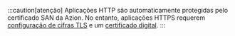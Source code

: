 :::caution[atenção]
    Aplicações HTTP são automaticamente protegidas pelo certificado SAN da Azion. No entanto, aplicações HTTPS requerem [configuração de cifras TLS](/pt-br/documentacao/produtos/guias/secure/cifras/) e um [certificado digital](/pt-br/documentacao/produtos/guias/secure/certificado-digital/).
:::